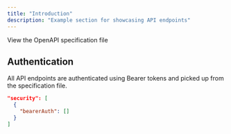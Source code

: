 ```yaml
---
title: "Introduction"
description: "Example section for showcasing API endpoints"
---
```


<Card title="Aetherbot Endpoints" icon="leaf" href="aetherbot-openapi.json">
  View the OpenAPI specification file
</Card>

## Authentication

All API endpoints are authenticated using Bearer tokens and picked up from the specification file.

```json
"security": [
  {
    "bearerAuth": []
  }
]
```

